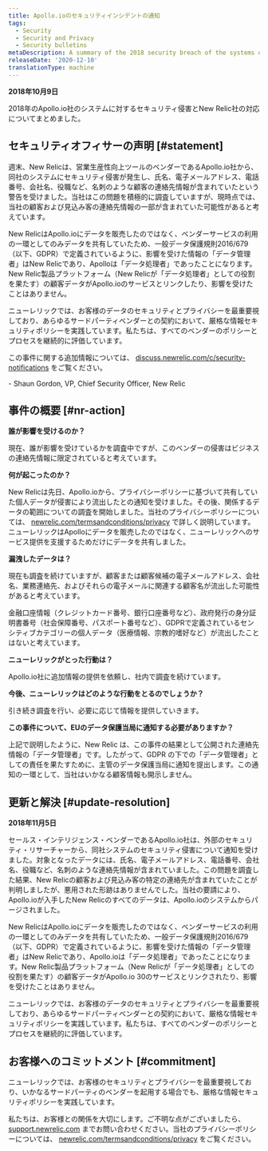 ```yaml
---
title: Apollo.ioのセキュリティインシデントの通知
tags:
  - Security
  - Security and Privacy
  - Security bulletins
metaDescription: A summary of the 2018 security breach of the systems of Apollo.io and New Relic's response.
releaseDate: '2020-12-10'
translationType: machine
---
```


**2018年10月9日**

2018年のApollo.io社のシステムに対するセキュリティ侵害とNew Relic社の対応についてまとめました。

## セキュリティオフィサーの声明 [#statement]

週末、New Relicは、営業生産性向上ツールのベンダーであるApollo.io社から、同社のシステムにセキュリティ侵害が発生し、氏名、電子メールアドレス、電話番号、会社名、役職など、名刺のような顧客の連絡先情報が含まれていたという警告を受けました。当社はこの問題を積極的に調査していますが、現時点では、当社の顧客および見込み客の連絡先情報の一部が含まれていた可能性があると考えています。

New RelicはApollo.ioにデータを販売したのではなく、ベンダーサービスの利用の一環としてのみデータを共有していたため、一般データ保護規則2016/679（以下、GDPR）で定義されているように、影響を受けた情報の「データ管理者」はNew Relicであり、Apolloは「データ処理者」であったことになります。New Relic製品プラットフォーム（New Relicが「データ処理者」としての役割を果たす）の顧客データがApollo.ioのサービスとリンクしたり、影響を受けたことはありません。

ニューレリックでは、お客様のデータのセキュリティとプライバシーを最重要視しており、あらゆるサードパーティベンダーとの契約において、厳格な情報セキュリティポリシーを実践しています。私たちは、すべてのベンダーのポリシーとプロセスを継続的に評価しています。

この事件に関する追加情報については、 [discuss.newrelic.com/c/security-notifications](https://discuss.newrelic.com/c/security-notifications) をご覧ください。

\- Shaun Gordon, VP, Chief Security Officer, New Relic

## 事件の概要 [#nr-action]

**誰が影響を受けるのか？**

現在、誰が影響を受けているかを調査中ですが、このベンダーの侵害はビジネスの連絡先情報に限定されていると考えています。

**何が起こったのか？**

New Relicは先日、Apollo.ioから、プライバシーポリシーに基づいて共有していた個人データが侵害により流出したとの通知を受けました。その後、関係するデータの範囲についての調査を開始しました。当社のプライバシーポリシーについては、 [newrelic.com/termsandconditions/privacy](https://newrelic.com/termsandconditions/privacy) で詳しく説明しています。ニューレリックはApolloにデータを販売したのではなく、ニューレリックへのサービス提供を支援するためだけにデータを共有しました。

**漏洩したデータは？**

現在も調査を続けていますが、顧客または顧客候補の電子メールアドレス、会社名、業務連絡先、およびそれらの電子メールに関連する顧客名が流出した可能性があると考えています。

金融口座情報（クレジットカード番号、銀行口座番号など）、政府発行の身分証明書番号（社会保障番号、パスポート番号など）、GDPRで定義されているセンシティブカテゴリーの個人データ（医療情報、宗教的嗜好など）が流出したことはないと考えています。

**ニューレリックがとった行動は？**

Apollo.io社に追加情報の提供を依頼し、社内で調査を続けています。

**今後、ニューレリックはどのような行動をとるのでしょうか？**

引き続き調査を行い、必要に応じて情報を提供していきます。

**この事件について、EUのデータ保護当局に通知する必要がありますか？**

上記で説明したように、New Relic は、この事件の結果として公開された連絡先情報の「データ管理者」です。したがって、GDPR の下での「データ管理者」としての責任を果たすために、主管のデータ保護当局に通知を提出します。この通知の一環として、当社はいかなる顧客情報も開示しません。

## 更新と解決 [#update-resolution]

**2018年11月5日**

セールス・インテリジェンス・ベンダーであるApollo.io社は、外部のセキュリティ・リサーチャーから、同社システムのセキュリティ侵害について通知を受けました。対象となったデータには、氏名、電子メールアドレス、電話番号、会社名、役職など、名刺のような連絡先情報が含まれていました。この問題を調査した結果、New Relicの顧客および見込み客の特定の連絡先が含まれていたことが判明しましたが、悪用された形跡はありませんでした。当社の要請により、Apollo.ioが入手したNew Relicのすべてのデータは、Apollo.ioのシステムからパージされました。

New RelicはApollo.ioにデータを販売したのではなく、ベンダーサービスの利用の一環としてのみデータを共有していたため、一般データ保護規則2016/679（以下、GDPR）で定義されているように、影響を受けた情報の「データ管理者」はNew Relicであり、Apollo.ioは「データ処理者」であったことになります。New Relic製品プラットフォーム（New Relicが「データ処理者」としての役割を果たす）の顧客データがApollo.io 30のサービスとリンクされたり、影響を受けたことはありません。

ニューレリックでは、お客様のデータのセキュリティとプライバシーを最重要視しており、あらゆるサードパーティベンダーとの契約において、厳格な情報セキュリティポリシーを実践しています。私たちは、すべてのベンダーのポリシーとプロセスを継続的に評価しています。

## お客様へのコミットメント [#commitment]

ニューレリックでは、お客様のセキュリティとプライバシーを最重要視しており、いかなるサードパーティのベンダーを起用する場合でも、厳格な情報セキュリティポリシーを実践しています。

私たちは、お客様との関係を大切にします。ご不明な点がございましたら、 [support.newrelic.com](https://support.newrelic.com/) までお問い合わせください。当社のプライバシーポリシーについては、 [newrelic.com/termsandconditions/privacy](https://newrelic.com/termsandconditions/privacy) をご覧ください。
